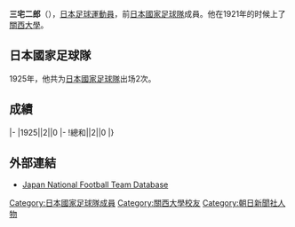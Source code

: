 {{Infobox football biography
|name=三宅二郎
|image=
|fullname=三宅二郎
|birth_date=
|cityofbirth=
|countryofbirth=[[日本|日本]]
|height=
|position=[[前鋒_(足球)|前鋒]]
|currentclub=
|years=
|clubs=
|caps(goals)=
|nationalyears=1925
|nationalteam=[[日本國家足球隊|日本]]
|nationalcaps(goals)=2 (0)
}}
'''三宅二郎'''（{{bd|1900年？||1984年|11月30日|}}），[[日本|日本]][[足球|足球]][[運動員|運動員]]，前[[日本國家足球隊|日本國家足球隊]]成員。他在1921年的时候上了[[关西大学|關西大學]]。

==日本國家足球隊==
1925年，他共为[[日本國家足球隊|日本國家足球隊]]出场2次。

==成績==
{{Football player national team statistics|JPN}}
|-
|1925||2||0
|-
!總和||2||0
|}

==外部連結==
{{Reflist}}
*[https://web.archive.org/web/20160320133635/http://www.japannationalfootballteam.com/en/players_unknown/17.html Japan National Football Team Database]

{{Japan-footy-bio-stub}}
{{DEFAULTSORT:miyake jirou}}
[[Category:日本國家足球隊成員|Category:日本國家足球隊成員]]
[[Category:關西大學校友|Category:關西大學校友]]
[[Category:朝日新聞社人物|Category:朝日新聞社人物]]